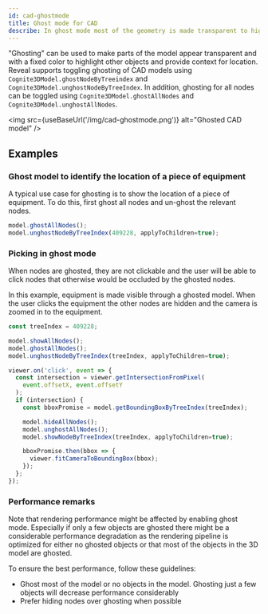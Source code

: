 ```yaml
---
id: cad-ghostmode
title: Ghost mode for CAD
describe: In ghost mode most of the geometry is made transparent to highlight interesting objects
---
```



"Ghosting" can be used to make parts of the model appear transparent and with a fixed color to highlight
other objects and provide context for location. Reveal supports toggling ghosting of CAD models using
`Cognite3DModel.ghostNodeByTreeindex` and `Cognite3DModel.unghostNodeByTreeIndex`. In addition, ghosting
for all nodes can be toggled using `Cognite3DModel.ghostAllNodes` and `Cognite3DModel.unghostAllNodes`.

<img src={useBaseUrl('/img/cad-ghostmode.png')} alt="Ghosted CAD model" />

## Examples

<DemoWrapper />

### Ghost model to identify the location of a piece of equipment

A typical use case for ghosting is to show the location of a piece of equipment. To do this,
first ghost all nodes and un-ghost the relevant nodes.

```jsx runnable-1x
model.ghostAllNodes();
model.unghostNodeByTreeIndex(409228, applyToChildren=true);
```

### Picking in ghost mode

When nodes are ghosted, they are not clickable and the user will be able to click nodes that otherwise
would be occluded by the ghosted nodes.

In this example, equipment is made visible through a ghosted model. When the user clicks the equipment
the other nodes are hidden and the camera is zoomed in to the equipment.

```jsx runnable-1x
const treeIndex = 409228;

model.showAllNodes();
model.ghostAllNodes();
model.unghostNodeByTreeIndex(treeIndex, applyToChildren=true);

viewer.on('click', event => {
  const intersection = viewer.getIntersectionFromPixel(
    event.offsetX, event.offsetY
  );
  if (intersection) {
    const bboxPromise = model.getBoundingBoxByTreeIndex(treeIndex);

    model.hideAllNodes();
    model.unghostAllNodes();
    model.showNodeByTreeIndex(treeIndex, applyToChildren=true);

    bboxPromise.then(bbox => {
      viewer.fitCameraToBoundingBox(bbox);
    });
  };
});
```

### Performance remarks

Note that rendering performance might be affected by enabling ghost mode. Especially if only a few objects are ghosted there might be a considerable
performance degradation as the rendering pipeline is optimized for either no ghosted objects or that most of the objects in the 3D model are ghosted.

To ensure the best performance, follow these guidelines:
- Ghost most of the model or no objects in the model. Ghosting just a few objects will decrease performance considerably
- Prefer hiding nodes over ghosting when possible
